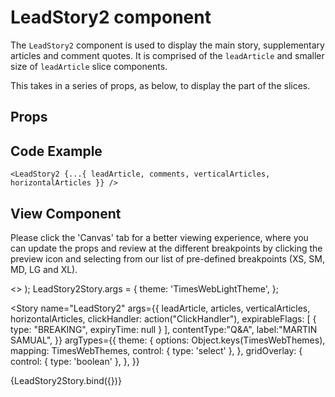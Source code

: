 
<Meta
  title="Newskit Slices/Lead Story 2"
  component={LeadStory2}
/>

# LeadStory2 component
The `LeadStory2` component is used to display the main story, supplementary articles and comment quotes.
It is comprised of the `leadArticle` and smaller size of `leadArticle` slice components.

This takes in a series of props, as below, to display the part of the slices.

## Props
<Props of={LeadStory2} />

## Code Example
`<LeadStory2 {...{ leadArticle, comments, verticalArticles, horizontalArticles }} />`

## View Component
Please click the 'Canvas' tab for a better viewing experience, where you can update the props and review at the different breakpoints by clicking the preview icon and selecting from our list of pre-defined breakpoints (XS, SM, MD, LG and XL).

  <TCThemeProvider theme={theme}>
    <>
     <GridOverlay show={gridOverlay} />
     <LeadStory2 {...{ leadArticle, articles, verticalArticles, horizontalArticles, clickHandler }} />
    </>
  </TCThemeProvider>
);
LeadStory2Story.args = {
  theme: 'TimesWebLightTheme',
};

<Story 
  name="LeadStory2"
  args={{
    leadArticle,
    articles,
    verticalArticles,
    horizontalArticles,
    clickHandler: action("ClickHandler"),
    expirableFlags: [
        {
          type: "BREAKING",
          expiryTime: null
        }
    ],
    contentType:"Q&A",
    label:"MARTIN SAMUAL",
  }}
  argTypes={{
    theme: {
      options: Object.keys(TimesWebThemes),
      mapping: TimesWebThemes,
      control: { type: 'select' },
    },
  gridOverlay: {
      control: { type: 'boolean' },
    },
  }}
>
  {LeadStory2Story.bind({})}
</Story>

